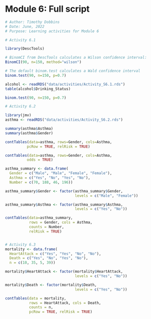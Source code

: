 # Module 6: Full script {.unnumbered}

```r
# Author: Timothy Dobbins
# Date: June, 2022
# Purpose: Learning activities for Module 6

# Activity 6.1

library(DescTools)

# BinomCI from DescTools calculates a Wilson confidence interval:
BinomCI(90, n=150, method="wilson")

# The default binom.test calculates a Wald confidence interval
binom.test(90, n=150, p=0.7)

alcohol <- readRDS("data/activities/Activity_S6.1.rds")
table(alcohol$Drinking_Status)

binom.test(90, n=150, p=0.7)

# Activity 6.2

library(jmv)
asthma <- readRDS("data/activities/Activity_S6.2.rds")

summary(asthma$Asthma)
summary(asthma$Gender)

contTables(data=asthma, rows=Gender, cols=Asthma,
          pcRow = TRUE, relRisk = TRUE)

contTables(data=asthma, rows=Gender, cols=Asthma,
          odds = TRUE)

asthma_summary <- data.frame(
  Gender = c("Male", "Male", "Female", "Female"),
  Asthma = c("Yes", "No", "Yes", "No"),
  Number = c(70, 188, 46, 196))

asthma_summary$Gender <- factor(asthma_summary$Gender,
                                levels = c("Male", "Female"))

asthma_summary$Asthma <- factor(asthma_summary$Asthma,
                                levels = c("Yes", "No"))

contTables(data=asthma_summary,
           rows = Gender, cols = Asthma,
           counts = Number,
           relRisk = TRUE)


# Activity 6.3
mortality <- data.frame(
  HeartAttack = c("Yes", "Yes", "No", "No"),
  Death = c("Yes", "No", "Yes", "No"),
  n = c(10, 35, 5, 39))

mortality$HeartAttack <- factor(mortality$HeartAttack,
                                levels = c("Yes", "No"))

mortality$Death <- factor(mortality$Death,
                                levels = c("Yes", "No"))

contTables(data = mortality,
           rows = HeartAttack, cols = Death,
           counts = n,
           pcRow = TRUE, relRisk = TRUE)
```
